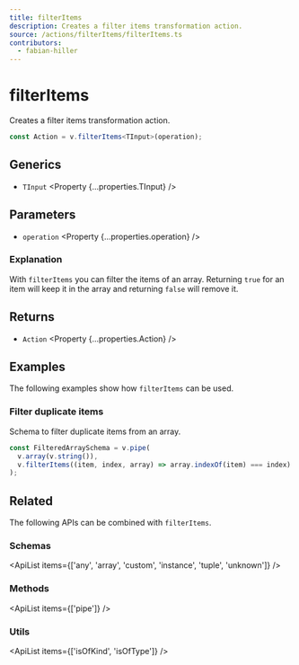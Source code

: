```yaml
---
title: filterItems
description: Creates a filter items transformation action.
source: /actions/filterItems/filterItems.ts
contributors:
  - fabian-hiller
---
```



# filterItems

Creates a filter items transformation action.

```ts
const Action = v.filterItems<TInput>(operation);
```

## Generics

- `TInput` <Property {...properties.TInput} />

## Parameters

- `operation` <Property {...properties.operation} />

### Explanation

With `filterItems` you can filter the items of an array. Returning `true` for an item will keep it in the array and returning `false` will remove it.

## Returns

- `Action` <Property {...properties.Action} />

## Examples

The following examples show how `filterItems` can be used.

### Filter duplicate items

Schema to filter duplicate items from an array.

```ts
const FilteredArraySchema = v.pipe(
  v.array(v.string()),
  v.filterItems((item, index, array) => array.indexOf(item) === index)
);
```

## Related

The following APIs can be combined with `filterItems`.

### Schemas

<ApiList items={['any', 'array', 'custom', 'instance', 'tuple', 'unknown']} />

### Methods

<ApiList items={['pipe']} />

### Utils

<ApiList items={['isOfKind', 'isOfType']} />
